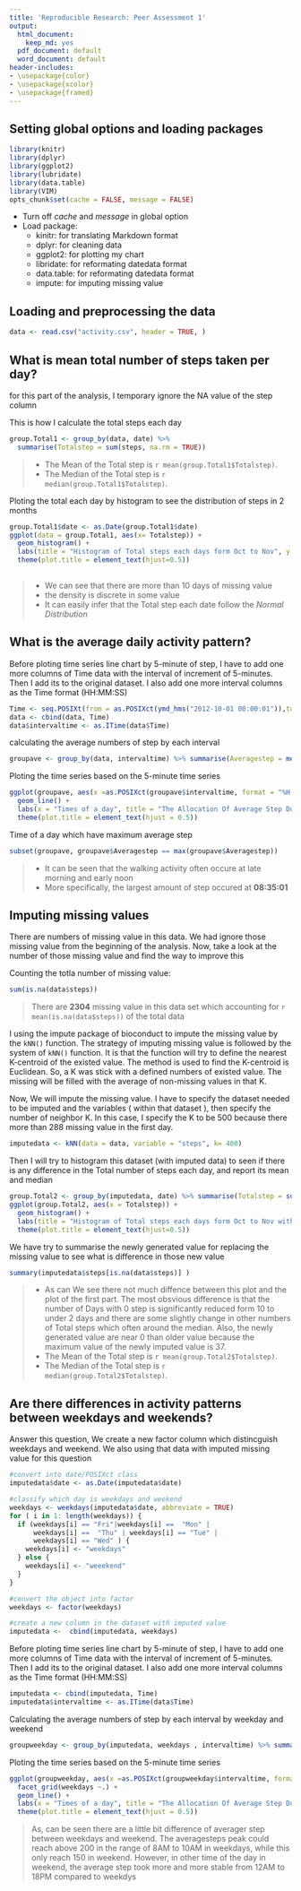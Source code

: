 ```yaml
---
title: 'Reproducible Research: Peer Assessment 1'
output:
  html_document:
    keep_md: yes
  pdf_document: default
  word_document: default
header-includes:
- \usepackage{color}
- \usepackage{xcolor}
- \usepackage{framed}
---
```

## Setting global options and loading packages
```r
library(knitr)
library(dplyr)
library(ggplot2)
library(lubridate)
library(data.table)
library(VIM)
opts_chunk$set(cache = FALSE, message = FALSE)
```
* Turn off *cache* and *message* in global option   
* Load package:  
  + kinitr: for translating Markdown format  
  + dplyr: for cleaning data  
  + ggplot2: for plotting my chart  
  + libridate: for reformating datedata format  
  + data.table: for reformating datedata format   
  + impute: for imputing missing value   

## Loading and preprocessing the data
```r
data <- read.csv("activity.csv", header = TRUE, )
```


## What is mean total number of steps taken per day?
for this part of the analysis, I temporary ignore the NA value of the step column


This is how I calculate the total steps each day
```r
group.Total1 <- group_by(data, date) %>% 
  summarise(Totalstep = sum(steps, na.rm = TRUE))
```

> * The Mean of the Total step is `r mean(group.Total1$Totalstep)`.
  * The Median of the Total step is `r median(group.Total1$Totalstep)`. 

Ploting the total each day by histogram to see the distribution of steps in 2 months

```r
group.Total1$date <- as.Date(group.Total1$date)
ggplot(data = group.Total1, aes(x= Totalstep)) + 
  geom_histogram() +
  labs(title = "Histogram of Total steps each days form Oct to Nov", y = "Days") +
  theme(plot.title = element_text(hjust=0.5))
  
```

> * We can see that there are more than 10 days of missing value 
  * the density is discrete in some value
  * It can easily infer that the Total step each date follow the *Normal Distribution*

## What is the average daily activity pattern?

Before ploting time series line chart by 5-minute of step, I have to add one more columns of Time data with the interval of increment of 5-minutes. Then I add its to the original dataset. I also add one more interval columns as the Time format (HH:MM:SS)
```r
Time <- seq.POSIXt(from = as.POSIXct(ymd_hms("2012-10-01 00:00:01")),to = as.POSIXct(ymd_hms("2012-11-30 23:55:01")), by = "5 min")
data <- cbind(data, Time)
data$intervaltime <- as.ITime(data$Time)
```

calculating the average numbers of step by each interval  
```r
groupave <- group_by(data, intervaltime) %>% summarise(Averagestep = mean(steps, na.rm = TRUE))
```

Ploting the time series based on the 5-minute time series
```r
ggplot(groupave, aes(x =as.POSIXct(groupave$intervaltime, format = "%H:%M:%S"), y = Averagestep)) +
  geom_line() +
  labs(x = "Times of a day", title = "The Allocation Of Average Step During a Day") +
  theme(plot.title = element_text(hjust = 0.5))
```

Time of a day which have maximum average step 
```r
subset(groupave, groupave$Averagestep == max(groupave$Averagestep))
```

> * It can be seen that the walking activity often occure at late morning and early noon
  * More specifically, the largest amount of step occured at **08:35:01**

## Imputing missing values

There are numbers of missing value in this data. We had ignore those missing value from the beginning of the analysis. Now, take a look at the number of those missing value and find the way to improve this

Counting the totla number of missing value:
```r
sum(is.na(data$steps))
```
>There are **2304** missing value in this data set which accounting for 
`r mean(is.na(data$steps)) ` of the total data

I using the impute package of bioconduct to impute the missing value by the ` kNN()` function. The strategy of imputing missing value is followed by the system of ` kNN()` function. It is that the function will try to define the nearest K-centroid of the existed value. The method is used to find the K-centroid is Euclidean. So, a K was stick with a defined numbers of existed value. The missing will be filled with the average of non-missing values in that K. 


Now, We will impute the missing value. I have to specify the dataset needed to be imputed and the variables ( within that dataset ), then specify the number of neighbor K. In this case, I specify the K to be 500 because there more than 288 missing value in the first day.

```r
imputedata <- kNN(data = data, variable = "steps", k= 400)
```

Then I will try to histogram this dataset (with imputed data) to seen if there is any difference in the Total number of steps each day, and report its mean and median

```r
group.Total2 <- group_by(imputedata, date) %>% summarise(Totalstep = sum(steps))
ggplot(group.Total2, aes(x = Totalstep)) + 
  geom_histogram() +
  labs(title = "Histogram of Total steps each days form Oct to Nov with imputed data", y = "Days") +
  theme(plot.title = element_text(hjust=0.5))
```

We have try to summarise the newly generated value for replacing the missing value to see what is difference in those new value

```r
summary(imputedata$steps[is.na(data$steps)] )
```

> * As can We see there not much diffence between this plot and the plot of the first part. The most obsvious difference is that the number of Days with 0 step is significantly reduced form 10 to under 2 days and there are some slightly change in other numbers of Total steps which often around the median. Also, the newly generated value are near 0 than older value because the maximum value of the newly imputed value is 37.
  * The Mean of the Total step is `r mean(group.Total2$Totalstep)`.
  * The Median of the Total step is `r median(group.Total2$Totalstep)`. 


## Are there differences in activity patterns between weekdays and weekends?

Answer this question, We create a new factor column which distincguish weekdays and weekend. We also using that data with imputed missing value for this question

```r
#convert into date/POSIXct class
imputedata$date <- as.Date(imputedata$date)

#classify which day is weekdays and weekend
weekdays <- weekdays(imputedata$date, abbreviate = TRUE)
for ( i in 1: length(weekdays)) {
  if (weekdays[i] == "Fri"|weekdays[i] ==  "Mon" |
      weekdays[i] ==  "Thu" | weekdays[i] == "Tue" | 
      weekdays[i] == "Wed" ) {
    weekdays[i] <- "weekdays"
  } else {
    weekdays[i] <- "weeekend"
  }
}

#convert the object into factor
weekdays <- factor(weekdays)

#create a new column in the dataset with imputed value
imputedata <-  cbind(imputedata, weekdays)

```

Before ploting time series line chart by 5-minute of step, I have to add one more columns of Time data with the interval of increment of 5-minutes. Then I add its to the original dataset. I also add one more interval columns as the Time format (HH:MM:SS)
```r
imputedata <- cbind(imputedata, Time)
imputedata$intervaltime <- as.ITime(data$Time)
```


Calculating the average numbers of step by each interval by weekday and weekend  
```r
groupweekday <- group_by(imputedata, weekdays , intervaltime) %>% summarise(Averagestep = mean(steps, na.rm = TRUE))
```

Ploting the time series based on the 5-minute time series
```r
ggplot(groupweekday, aes(x =as.POSIXct(groupweekday$intervaltime, format = "%H:%M:%S"), y = Averagestep)) +
  facet_grid(weekdays ~.) +
  geom_line() +
  labs(x = "Times of a day", title = "The Allocation Of Average Step During a Day") +
  theme(plot.title = element_text(hjust = 0.5))
```

> As, can be seen there are a little bit difference of averager step between weekdays and weekend. The averagesteps peak could reach above 200 in the range of 8AM to 10AM in weekdays, while this only reach 150 in weekend. However, in other time of the day in weekend, the average step took more and more stable from 12AM to 18PM compared to weekdys

